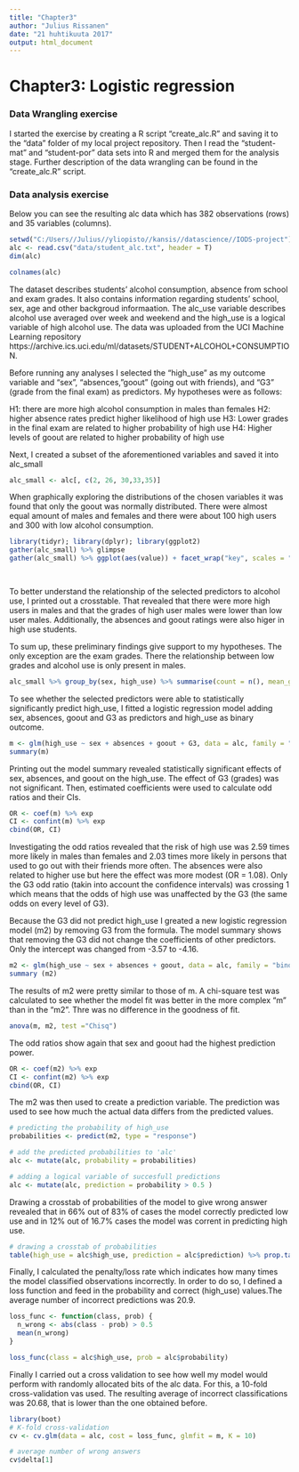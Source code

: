 ```yaml
---
title: "Chapter3"
author: "Julius Rissanen"
date: "21 huhtikuuta 2017"
output: html_document
---
```


# Chapter3: Logistic regression

### Data Wrangling exercise

I started the exercise by creating a R script "create_alc.R" and saving it to the "data" folder of my local project repository. Then I read the "student-mat" and "student-por" data sets into R and merged them for the analysis stage. Further description of the data wrangling can be found in the "create_alc.R" script.

### Data analysis exercise

Below you can see the resulting alc data which has 382 observations (rows) and 35 variables (columns). 

```r
setwd("C:/Users//Julius//yliopisto//kansis//datascience//IODS-project")
alc <- read.csv("data/student_alc.txt", header = T)
dim(alc)

colnames(alc)
```

The dataset describes students' alcohol consumption, absence from school and exam grades. It also contains information regarding students' school, sex, age and other backgroud informaation. The alc_use variable describes alcohol use averaged over week and weekend and the high_use is a logical variable of high alcohol use. The data was uploaded from the UCI Machine Learning repository https://archive.ics.uci.edu/ml/datasets/STUDENT+ALCOHOL+CONSUMPTION. 

Before running any analyses I selected the "high_use" as my outcome variable and "sex", "absences, "goout" (going out with friends), and "G3" (grade from the final exam) as predictors. My hypotheses were as follows:

H1: there are more high alcohol consumption in males than females
H2: higher absence rates predict higher likelihood of high use
H3: Lower grades in the final exam are related to higher probability of high use
H4: Higher levels of goout are related to higher probability of high use

Next, I created a subset of the aforementioned variables and saved it into alc_small

```r
alc_small <- alc[, c(2, 26, 30,33,35)]
```


When graphically exploring the distributions of the chosen variables it was found that only the goout was normally distributed. There were almost equal amount of males and females and there were about 100 high users and 300 with low alcohol consumption. 


```r

library(tidyr); library(dplyr); library(ggplot2)
gather(alc_small) %>% glimpse
gather(alc_small) %>% ggplot(aes(value)) + facet_wrap("key", scales = "free") + geom_bar()

            
```

To better understand the relationship of the selected predictors to alcohol use, I printed out a crosstable. That revealed that there were more high users in males and that the grades of high user males were lower than low user males. Additionally, the absences and goout ratings were also higer in high use students.

To sum up, these preliminary findings give support to my hypotheses. The only exception are the exam grades. There the relationship between low grades and alcohol use is only present in males. 

```r
alc_small %>% group_by(sex, high_use) %>% summarise(count = n(), mean_grade = mean(G3), Absences = mean(absences), Going_out = mean(goout))
```

To see whether the selected predictors were able to statistically significantly predict high_use, I fitted a logistic regression model adding sex, absences, goout and G3 as predictors and high_use as binary outcome. 


```r
m <- glm(high_use ~ sex + absences + goout + G3, data = alc, family = "binomial")
summary(m)

```

Printing out the model summary revealed statistically significant effects of sex, absences, and goout on the high_use. The effect of G3 (grades) was not significant. Then, estimated coefficients were used to calculate odd ratios and their CIs.

```r
OR <- coef(m) %>% exp
CI <- confint(m) %>% exp
cbind(OR, CI)

```

Investigating the odd ratios revealed that the risk of high use was 2.59 times more likely in males than females and 2.03 times more likely in persons that used to go out with their friends more often. The absences were also related to higher use but here the effect was more modest (OR = 1.08). Only the G3 odd ratio (takin into account the confidence intervals) was crossing 1 which means that the odds of high use was unaffected by the G3 (the same odds on every level of G3). 

Because the G3 did not predict high_use I greated a new logistic regression model (m2) by removing G3 from the formula. The model summary shows that removing the G3 did not change the coefficients of other predictors. Only the intercept was changed from -3.57 to -4.16. 

```r
m2 <- glm(high_use ~ sex + absences + goout, data = alc, family = "binomial")
summary (m2)
```

The results of m2 were pretty similar to those of m. A chi-square test was calculated to see whether the model fit was better in the more complex "m" than in the "m2". Thre was no difference in the goodness of fit.   

```r
anova(m, m2, test ="Chisq")
```


The odd ratios show again that sex and goout had the highest prediction power.   

```r
OR <- coef(m2) %>% exp
CI <- confint(m2) %>% exp
cbind(OR, CI)
```

The m2 was then used to create a prediction variable. The prediction was used to see how much the actual data differs from the predicted values.

```r
# predicting the probability of high_use
probabilities <- predict(m2, type = "response")

# add the predicted probabilities to 'alc'
alc <- mutate(alc, probability = probabilities)

# adding a logical variable of succesfull predictions
alc <- mutate(alc, prediction = probability > 0.5 )


```

Drawing a crosstab of probabilities of the model to give wrong answer revealed that in 66% out of 83% of cases the model correctly predicted low use and in 12% out of 16.7% cases the model was corrent in predicting high use.  


```r
# drawing a crosstab of probabilities
table(high_use = alc$high_use, prediction = alc$prediction) %>% prop.table() %>% addmargins()

```


Finally, I calculated the penalty/loss rate which indicates how many times the model classified observations incorrectly. In order to do so, I defined a loss function and feed in the probability and correct (high_use) values.The average number of incorrect predictions was 20.9.


```r
loss_func <- function(class, prob) {
  n_wrong <- abs(class - prob) > 0.5
  mean(n_wrong)
}

loss_func(class = alc$high_use, prob = alc$probability)
```

Finally I carried out a cross validation to see how well my model would perform with randomly allocated bits of the alc data. For this, a 10-fold cross-validation vas used. The resulting average of incorrect classifications was 20.68, that is lower than the one obtained before. 

```r
library(boot)
# K-fold cross-validation
cv <- cv.glm(data = alc, cost = loss_func, glmfit = m, K = 10)

# average number of wrong answers
cv$delta[1]
```




